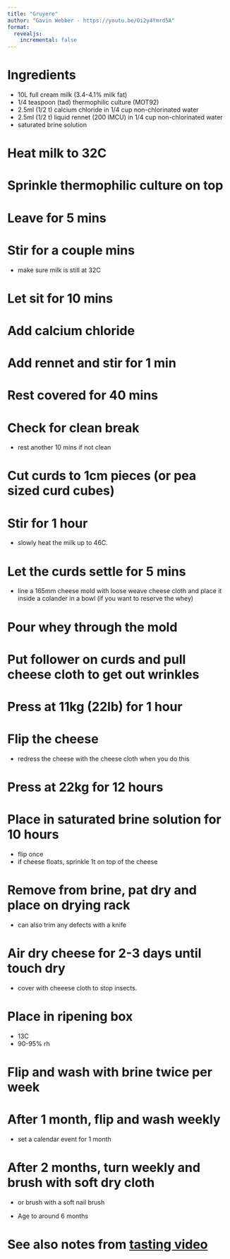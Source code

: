 ```yaml
---
title: "Gruyere"
author: "Gavin Webber - https://youtu.be/Oi2y4Ymrd5A"
format: 
  revealjs:
    incremental: false
---
```


# Ingredients

- 10L full cream milk (3.4-4.1% milk fat)
- 1/4 teaspoon (tad) thermophilic culture (MOT92)
- 2.5ml (1/2 t) calcium chloride in 1/4 cup non-chlorinated water
- 2.5ml (1/2 t) liquid rennet (200 IMCU) in 1/4 cup non-chlorinated water 
- saturated brine solution

# Heat milk to 32C

# Sprinkle thermophilic culture on top

# Leave for 5 mins

# Stir for a couple mins

- make sure milk is still at 32C

# Let sit for 10 mins

# Add calcium chloride

# Add rennet and stir for 1 min

# Rest covered for 40 mins

# Check for clean break

- rest another 10 mins if not clean

# Cut curds to 1cm pieces (or pea sized curd cubes)

# Stir for 1 hour

- slowly heat the milk up to 46C.

# Let the curds settle for 5 mins

- line a 165mm cheese mold with loose weave cheese cloth and place it inside a colander in a bowl (if you want to reserve the whey)

# Pour whey through the mold

# Put follower on curds and pull cheese cloth to get out wrinkles

# Press at 11kg (22lb) for 1 hour

# Flip the cheese

- redress the cheese with the cheese cloth when you do this

# Press at 22kg for 12 hours

# Place in saturated brine solution for 10 hours

- flip once
- if cheese floats, sprinkle 1t on top of the cheese

# Remove from brine, pat dry and place on drying rack

- can also trim any defects with a knife

# Air dry cheese for 2-3 days until touch dry

- cover with cheeese cloth to stop insects.

# Place in ripening box

- 13C
- 90-95% rh

# Flip and wash with brine twice per week

# After 1 month, flip and wash weekly

- set a calendar event for 1 month

# After 2 months, turn weekly and brush with soft dry cloth

- or brush with a soft nail brush

- Age to around 6 months

# See also notes from [tasting video]()

